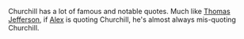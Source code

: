 {{ExternalRedirect}}
Churchill has a lot of famous and notable quotes. Much like [[Thomas Jefferson]], if [[Alex Jones|Alex]] is quoting Churchill, he's almost always mis-quoting Churchill.